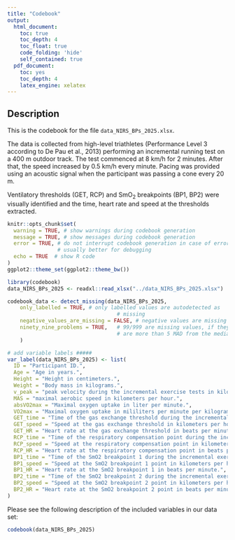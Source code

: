 ```yaml
---
title: "Codebook"
output:
  html_document:
    toc: true
    toc_depth: 4
    toc_float: true
    code_folding: 'hide'
    self_contained: true
  pdf_document:
    toc: yes
    toc_depth: 4
    latex_engine: xelatex
---
```


## Description

This is the codebook for the file `data_NIRS_BPs_2025.xlsx`.

The data is collected from high-level triathletes (Performance Level 3 according to De Pau et al., 2013) performing an incremental running test on a 400 m outdoor track. The test commenced at 8 km/h for 2 minutes. After that, the speed increased by 0.5 km/h every minute. Pacing was provided using an acoustic signal when the participant was passing a cone every 20 m.

Ventilatory thresholds (GET, RCP) and SmO~2~ breakpoints (BP1, BP2) were visually identified and the time, heart rate and speed at the thresholds extracted.

```r
knitr::opts_chunk$set(
  warning = TRUE, # show warnings during codebook generation
  message = TRUE, # show messages during codebook generation
  error = TRUE, # do not interrupt codebook generation in case of errors,
                # usually better for debugging
  echo = TRUE  # show R code
)
ggplot2::theme_set(ggplot2::theme_bw())

```

```r
library(codebook)
data_NIRS_BPs_2025 <- readxl::read_xlsx("../data_NIRS_BPs_2025.xlsx")

codebook_data <- detect_missing(data_NIRS_BPs_2025,
    only_labelled = TRUE, # only labelled values are autodetected as
                                   # missing
    negative_values_are_missing = FALSE, # negative values are missing values
    ninety_nine_problems = TRUE,   # 99/999 are missing values, if they
                                   # are more than 5 MAD from the median
    )

# add variable labels #####
var_label(data_NIRS_BPs_2025) <- list(
  ID = "Participant ID.",
  Age = "Age in years.",
  Height = "Height in centimeters.",
  Weight = "Body mass in kilograms.",
  v_peak = "peak velocity during the incremental exercise tests in kilometers per hour.",
  MAS = "maximal aerobic speed in kilometers per hour.",
  absVO2max = "Maximal oxygen uptake in liter per minute.",
  VO2max = "Maximal oxygen uptake in mililiters per minute per kilogram body weight.",
  GET_time = "Time of the gas exchange threshold during the incremental exercise test in seconds.",
  GET_speed = "Speed at the gas exchange threshold in kilometers per hour.",
  GET_HR = "Heart rate at the gas exchange threshold in beats per minute.",
  RCP_time = "Time of the respiratory compensation point during the incremental exercise test in seconds.",
  RCP_speed = "Speed at the respiratory compensation point in kilometers per hour.",
  RCP_HR = "Heart rate at the respiratory compensation point in beats per minute.",
  BP1_time = "Time of the SmO2 breakpoint 1 during the incremental exercise test in seconds.",
  BP1_speed = "Speed at the SmO2 breakpoint 1 point in kilometers per hour.",
  BP1_HR = "Heart rate at the SmO2 breakpoint 1 in beats per minute.",
  BP2_time = "Time of the SmO2 breakpoint 2 during the incremental exercise test in seconds.",
  BP2_speed = "Speed at the SmO2 breakpoint 2 point in kilometers per hour.",
  BP2_HR = "Heart rate at the SmO2 breakpoint 2 point in beats per minute."
)
```

Please see the following description of the included variables in our data set:

```r
codebook(data_NIRS_BPs_2025)
```
